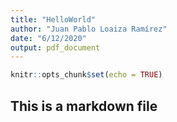 ```yaml
---
title: "HelloWorld"
author: "Juan Pablo Loaiza Ramírez"
date: "6/12/2020"
output: pdf_document
---
```


```r
knitr::opts_chunk$set(echo = TRUE)
```

## This is a markdown file
